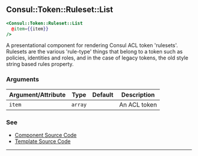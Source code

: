 ## Consul::Token::Ruleset::List

```hbs
<Consul::Token::Ruleset::List
  @item={{item}}
/>
```

A presentational component for rendering Consul ACL token 'rulesets'. Rulesets are the various 'rule-type' things that belong to a token such as policies, identities and roles, and in the case of legacy tokens, the old style string based rules property.

### Arguments

| Argument/Attribute | Type | Default | Description |
| --- | --- | --- | --- |
| `item` | `array` |  | An ACL token  |

### See

- [Component Source Code](./index.js)
- [Template Source Code](./index.hbs)

---
